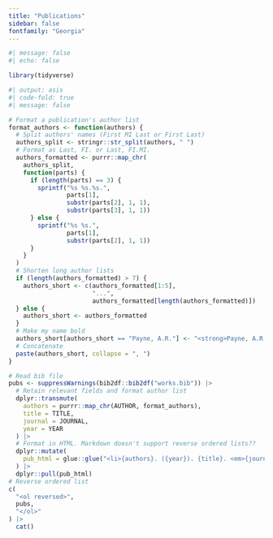 ```yaml
---
title: "Publications"
sidebar: false 
fontfamily: "Georgia"
---
```


```r
#| message: false
#| echo: false

library(tidyverse)
```

```r
#| output: asis
#| code-fold: true
#| message: false

# Format a publication's author list
format_authors <- function(authors) {
  # Split authors' names (First MI Last or First Last)
  authors_split <- stringr::str_split(authors, " ")
  # Format as Last, FI. or Last, FI.MI.
  authors_formatted <- purrr::map_chr(
    authors_split,
    function(parts) {
      if (length(parts) == 3) {
        sprintf("%s %s.%s.", 
                parts[1], 
                substr(parts[2], 1, 1), 
                substr(parts[3], 1, 1))
      } else {
        sprintf("%s %s.", 
                parts[1], 
                substr(parts[2], 1, 1))
      }
    }
  )
  # Shorten long author lists
  if (length(authors_formatted) > 7) {
    authors_short <- c(authors_formatted[1:5], 
                       "...", 
                       authors_formatted[length(authors_formatted)])
  } else {
    authors_short <- authors_formatted
  }
  # Make my name bold
  authors_short[authors_short == "Payne, A.R."] <- "<strong>Payne, A.R.</strong>"
  # Concatenate
  paste(authors_short, collapse = ", ")
}

# Read bib file
pubs <- suppressWarnings(bib2df::bib2df("works.bib")) |>
  # Retain relevant fields and format author list
  dplyr::transmute(
    authors = purrr::map_chr(AUTHOR, format_authors),
    title = TITLE,
    journal = JOURNAL,
    year = YEAR
  ) |>
  # Format in HTML. Markdown doesn't support reverse ordered lists??
  dplyr::mutate(
    pub_html = glue::glue("<li>{authors}. ({year}). {title}. <em>{journal}</em>.")
  ) |>
  dplyr::pull(pub_html)
# Reverse ordered list
c(
  "<ol reversed>",
  pubs,
  "</ol>"
) |>
  cat()

```
